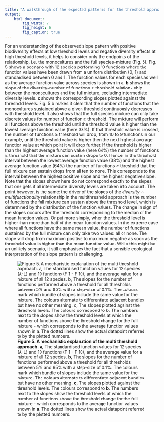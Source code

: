 ```yaml
---
title: "A walkthrough of the expected patterns for the threshold approach."
output: 
    html_document:
        fig_width: 7
        fig_height: 6
        fig_caption: true
---
```


For an understanding of the observed slope pattern with positive biodiversity effects at low threshold levels and negative diversity effects at high threshold levels, it helps to consider only the endpoints of the relationship, i.e. the monocultures and the full species-mixture (Fig. 5). Fig. 5 shows a scenario with 12 species performing 10 functions where the function values have been drawn from a uniform distribution (0, 1) and standardised between 0 and 1. The function values for each species as well as the average function value across species is shown in **a**. **b** shows the slope of the diversity-number of functions ≥ threshold relation- ship between the monocultures and the full mixture, excluding intermediate diversity levels. **c** shows the corresponding slopes plotted against the threshold levels. Fig. 5 b makes it clear that the number of functions that the monocultures sustained above a given threshold continuously decreases with threshold level. It also shows that the full species mixture can only take discrete values for number of function ≥ threshold. The mixture will perform all functions above the threshold until the threshold value is higher than the lowest average function value (here 38%). If that threshold value is crossed, the number of functions ≥ threshold will drop, from 10 to 9 functions in our example, until the threshold value is higher then the next highest average function value at which point it will drop further. If the threshold is higher than the highest average function value (here 64%) the number of functions ≥ threshold that the mixture can sustain drops to 0. Hence, in the threshold interval between the lowest average function value (38%) and the highest average function value (64%) the number of functions ≥ threshold that the full mixture can sustain drops from all ten to none. This corresponds to the interval between the highest positive slope and the highest negative slope. Note that the slopes shown here do not correspond exactly to the slopes that one gets if all intermediate diversity levels are taken into account. The point however, is the same: the driver of the slopes of the *diversity ∼ multifunctionality* relationship in the multithreshold approach is the number of functions the full mixture can sustain above the threshold level, which is determined by the distribution of the function values. The change in sign of the slopes occurs after the threshold corresponding to the median of the mean function values. Or put more simply, when the threshold level is higher than more than half of the mean function values. In the extreme case where all functions have the same mean value, the number of functions sustained by the full mixture can only take two values: all or none. The slope will drop from maximum positive to maximum negative as soon as the threshold value is higher than the mean function value. While this might be an unlikely scenario, it still emphasises the fact that a sensible ecological interpretation of the slope pattern is challenging.


![**Figure 5. A mechanistic explanation of the multi threshold approach.** **a**, The standardised function values for 12 species (A-L) and 10 functions (F 1 - F 10), and the average value for a mixture of all 12 species. **b**, The slopes for the number of functions performed above a threshold for all thresholds between 5% and 95% with a step-size of 0.1%. The colours mark which bundle of slopes include the same value for the mixture. The colours alternate to differentiate adjacent bundles but have no other meaning. **c**, The slopes plotted against the threshold levels. The colours correspond to **b**. The numbers next to the slopes show the threshold levels at which the number of functions above the threshold change for the full mixture - which corresponds to the average function values shown in **a**. The dotted lines show the actual datapoint referred to by the plotted numbers.](Figure_5.png)

